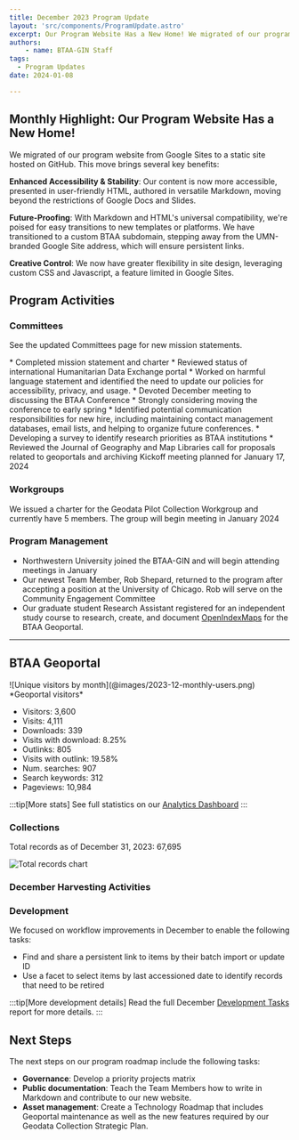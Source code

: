 ```yaml
---
title: December 2023 Program Update
layout: 'src/components/ProgramUpdate.astro'
excerpt: Our Program Website Has a New Home! We migrated of our program website from Google Sites to a static site hosted on GitHub.
authors:
    - name: BTAA-GIN Staff
tags:
  - Program Updates
date: 2024-01-08

---
```


<div class="monthly-highlight">

## Monthly Highlight: Our Program Website Has a New Home!

We migrated of our program website from Google Sites to a static site hosted on GitHub. This move brings several key benefits:

**Enhanced Accessibility & Stability**: Our content is now more accessible, presented in user-friendly HTML, authored in versatile Markdown, moving beyond the restrictions of Google Docs and Slides.

**Future-Proofing**: With Markdown and HTML's universal compatibility, we're poised for easy transitions to new templates or platforms. We have transitioned to a custom BTAA subdomain, stepping away from the UMN-branded Google Site address, which will ensure persistent links.

**Creative Control**: We now have greater flexibility in site design, leveraging custom CSS and Javascript, a feature limited in Google Sites.

</div>

## Program Activities

### Committees

See the updated Committees page for new mission statements.



<CardGrid>
<Card title="TECHnology">
* Completed mission statement and charter
* Reviewed status of international Humanitarian Data Exchange portal
* Worked on harmful language statement and identified the need to update our policies for accessibility, privacy, and usage.
</Card>
<Card title="Community Engagement">
* Devoted December meeting to discussing the BTAA Conference
* Strongly considering moving the conference to early spring
* Identified potential communication responsibilities for new hire, including maintaining contact management databases, email lists, and helping to organize future conferences.
</Card>
<Card title="Knowledge">
* Developing a survey to identify research priorities as BTAA institutions
* Reviewed the Journal of Geography and Map Libraries call for proposals related to geoportals and archiving
</Card>
<Card title="Coordination">
Kickoff meeting planned for January 17, 2024
</Card>
</CardGrid>

### Workgroups

We issued a charter for the Geodata Pilot Collection Workgroup and currently have 5 members. The group will begin meeting in January 2024

### Program Management

* Northwestern University joined the BTAA-GIN and will begin attending meetings in January 
* Our newest Team Member, Rob Shepard, returned to the program after accepting a position at the University of Chicago. Rob will serve on the Community Engagement Committee
* Our graduate student Research Assistant registered for an independent study course to research, create, and document [OpenIndexMaps](https://openindexmaps.org) for the BTAA Geoportal.

----

## BTAA Geoportal 

<TwoThirdsLayout>
<div slot="left">
![Unique visitors by month](@images/2023-12-monthly-users.png)
*Geoportal visitors*
</div>
<div slot="right">
<div class="compact-list">

* Visitors:	3,600
* Visits:	4,111
* Downloads:	339
* Visits with download:	8.25%
* Outlinks:	805
* Visits with outlink:	19.58%
* Num. searches:	907
* Search keywords:	312
* Pageviews:	10,984
</div>
</div>
</TwoThirdsLayout>


:::tip[More stats]
See full statistics on our [Analytics Dashboard](https://tableau.umn.edu/t/UL/views/BTAAGeoportalusageMatomo/Monthlycharts?%3Aembed=y&%3AisGuestRedirectFromVizportal=y)
:::


### Collections

<p class="records-total">Total records as of December 31, 2023: 67,695</p>

![Total records chart](@images/records-2024-01.png)

### December Harvesting Activities

<Table
  src="src/tables/harvests_2023-12.csv"
    columns={[
    { key: "Task",   width: "50%", filter: "text",  wrap: "nowrap",  render: "markdown" },
    { key: "Records added",  width: "25%", filter: "text"},
    { key: "Records retired",   width: "25%", filter: "text" },
  ]}
/>


### Development

We focused on workflow improvements in December to enable the following tasks:

* Find and share a persistent link to items by their batch import or update ID
* Use a facet to select items by last accessioned date to identify records that need to be retired


:::tip[More development details]
Read the full December [Development Tasks](https://docs.google.com/document/d/1_88hjPWwM-uBZoPVBaW6OiIIsq3UTtREFL3RdmdMMnU/edit?usp=sharing) report for more details.
:::

## Next Steps

The next steps on our program roadmap include the following tasks:

- **Governance**:  Develop a priority projects matrix
- **Public documentation**: Teach the Team Members how to write in Markdown and contribute to our new website.
- **Asset management**: Create a Technology Roadmap that includes Geoportal maintenance as well as the new features required by our Geodata Collection Strategic Plan.